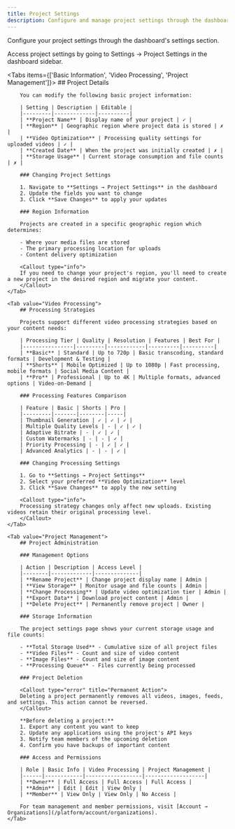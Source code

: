 ```yaml
---
title: Project Settings
description: Configure and manage project settings through the dashboard
---
```



Configure your project settings through the dashboard's settings section.

<Callout type="info">
Access project settings by going to Settings → Project Settings in the dashboard sidebar.
</Callout>

<Tabs items={['Basic Information', 'Video Processing', 'Project Management']}>
    <Tab value="Basic Information">
        ## Project Details
        
        You can modify the following basic project information:

        | Setting | Description | Editable |
        |---------|-------------|----------|
        | **Project Name** | Display name of your project | ✓ |
        | **Region** | Geographic region where project data is stored | ✗ |
        | **Video Optimization** | Processing quality settings for uploaded videos | ✓ |
        | **Created Date** | When the project was initially created | ✗ |
        | **Storage Usage** | Current storage consumption and file counts | ✗ |

        ### Changing Project Settings

        1. Navigate to **Settings → Project Settings** in the dashboard
        2. Update the fields you want to change
        3. Click **Save Changes** to apply your updates

        ### Region Information

        Projects are created in a specific geographic region which determines:

        - Where your media files are stored
        - The primary processing location for uploads
        - Content delivery optimization

        <Callout type="info">
        If you need to change your project's region, you'll need to create a new project in the desired region and migrate your content.
        </Callout>
    </Tab>

    <Tab value="Video Processing">
        ## Processing Strategies

        Projects support different video processing strategies based on your content needs:

        | Processing Tier | Quality | Resolution | Features | Best For |
        |----------------|---------|------------|----------|----------|
        | **Basic** | Standard | Up to 720p | Basic transcoding, standard formats | Development & Testing |
        | **Shorts** | Mobile Optimized | Up to 1080p | Fast processing, mobile formats | Social Media Content |
        | **Pro** | Professional | Up to 4K | Multiple formats, advanced options | Video-on-Demand |

        ### Processing Features Comparison

        | Feature | Basic | Shorts | Pro |
        |---------|-------|--------|-----|
        | Thumbnail Generation | ✓ | ✓ | ✓ |
        | Multiple Quality Levels | - | ✓ | ✓ |
        | Adaptive Bitrate | - | ✓ | ✓ |
        | Custom Watermarks | - | - | ✓ |
        | Priority Processing | - | ✓ | ✓ |
        | Advanced Analytics | - | - | ✓ |

        ### Changing Processing Settings

        1. Go to **Settings → Project Settings**
        2. Select your preferred **Video Optimization** level
        3. Click **Save Changes** to apply the new setting

        <Callout type="info">
        Processing strategy changes only affect new uploads. Existing videos retain their original processing level.
        </Callout>
    </Tab>

    <Tab value="Project Management">
        ## Project Administration

        ### Management Options

        | Action | Description | Access Level |
        |--------|-------------|--------------|
        | **Rename Project** | Change project display name | Admin |
        | **View Storage** | Monitor usage and file counts | Admin |
        | **Change Processing** | Update video optimization tier | Admin |
        | **Export Data** | Download project content | Admin |
        | **Delete Project** | Permanently remove project | Owner |

        ### Storage Information

        The project settings page shows your current storage usage and file counts:

        - **Total Storage Used** - Cumulative size of all project files
        - **Video Files** - Count and size of video content
        - **Image Files** - Count and size of image content
        - **Processing Queue** - Files currently being processed

        ### Project Deletion

        <Callout type="error" title="Permanent Action">
        Deleting a project permanently removes all videos, images, feeds, and settings. This action cannot be reversed.
        </Callout>

        **Before deleting a project:**
        1. Export any content you want to keep
        2. Update any applications using the project's API keys
        3. Notify team members of the upcoming deletion
        4. Confirm you have backups of important content

        ### Access and Permissions

        | Role | Basic Info | Video Processing | Project Management |
        |------|------------|------------------|-------------------|
        | **Owner** | Full Access | Full Access | Full Access |
        | **Admin** | Edit | Edit | View Only |
        | **Member** | View Only | View Only | No Access |

        For team management and member permissions, visit [Account → Organizations](/platform/account/organizations).
    </Tab>
</Tabs>
